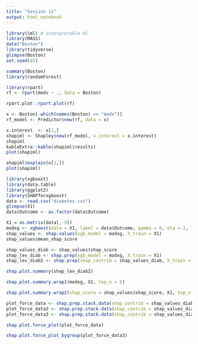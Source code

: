 ```yaml
---
title: "Session 11"
output: html_notebook
---
```

```r
library(iml) # interpretable ml
library(MASS)
data("Boston")
library(tidyverse)
glimpse(Boston)
set.seed(45)
```


```r
summary(Boston)
library(randomForest)

```

```r
library(rpart)
rf <- rpart(medv ~ ., data = Boston)
```

```r
rpart.plot::rpart.plot(rf)
```

```r
x <- Boston[-which(names(Boston) == "medv")]
rf_model <- Predictor$new(rf, data = x)
```


```r
x.interest  <- x[1,]
shapiml <- Shapley$new(rf_model, x.interest = x.interest)
shapiml
kableExtra::kable(shapiml$results)
plot(shapiml)
```

```r
shapiml$explain(x[2,])
plot(shapiml)
```

```r
library(xgboost)
library(data.table)
library(ggplot2)
library(SHAPforxgboost)
data <- read.csv("diabetes.csv")
glimpse(X1)
data$Outcome <- as.factor(data$Outcome)
```


```r
X1 = as.matrix(data[,-9])
modxg <- xgboost(data = X1, label = data$Outcome, gamma = 0, eta = 1, lambda = 0, nrounds = 1, verbose = F)
shap_values <- shap.values(xgb_model = modxg, X_train = X1)
shap_values$mean_shap_score
```

```r
shap_values_diab <- shap_values$shap_score
shap_lev_diab <- shap.prep(xgb_model = modxg, X_train = X1)
shap_lev_diab2 <- shap.prep(shap_contrib = shap_values_diab, X_train = X1)
```

```r
shap.plot.summary(shap_lev_diab2)
```

```r
shap.plot.summary.wrap1(modxg, X1, top_n = 5)

```

```r
shap.plot.summary.wrap2(shap_score = shap_values$shap_score, X1, top_n = 5)
```

```r
plot_force_data <- shap.prep.stack.data(shap_contrib = shap_values_diab, n_groups = 4)
plot_force_data2 <- shap.prep.stack.data(shap_contrib = shap_values_diab, n_groups = 5)
plot_force_data3 <- shap.prep.stack.data(shap_contrib = shap_values_diab, n_groups = 7)
```

```r
shap.plot.force_plot(plot_force_data)
```

```r
shap.plot.force_plot_bygroup(plot_force_data3)
```

```r

```

```r

```

```r

```

```r

```

```r

```

```r

```

```r

```

```r

```

```r

```

```r

```

```r

```

```r

```

```r

```

```r

```

```r

```

